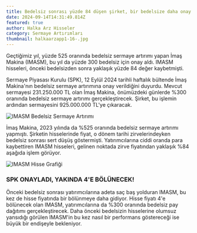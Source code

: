 ```yaml
---
title: Bedelsiz sonrası yüzde 84 düşen şirket, bir bedelsize daha onay aldı!
date: 2024-09-14T14:31:49.814Z
featured: true
author: Halka Arz Hisseler
category: Sermaye Artırımları
thumbnail: halkaarzapp1-16-.jpg
---
```

Geçtiğimiz yıl, yüzde 525 oranında bedelsiz sermaye artırımı yapan İmaş Makina (IMASM), bu yıl da yüzde 300 bedelsiz için onay aldı. IMASM hisseleri, önceki bedelsizden sonra yaklaşık yüzde 84 değer kaybetmişti.

Sermaye Piyasası Kurulu (SPK), 12 Eylül 2024 tarihli haftalık bültende İmaş Makina'nın bedelsiz sermaye artırımına onay verildiğini duyurdu. Mevcut sermayesi 231.250.000 TL olan İmaş Makina, önümüzdeki günlerde %300 oranında bedelsiz sermaye artırımı gerçekleştirecek. Şirket, bu işlemin ardından sermayesini 925.000.000 TL'ye çıkaracak. 

![IMASM Bedelsiz Sermaye Artırımı](ımasm-bedelsiz2024.jpg "IMASM Bedelsiz Sermaye Artırımı")

İmaş Makina, 2023 yılında da %525 oranında bedelsiz sermaye artırımı yapmıştı. Şirketin hisselerinde fiyat, o dönem tarihi zirvelerindeyken bedelsiz sonrası sert düşüş göstermişti. Yatırımcılarına ciddi oranda para kaybettiren IMASM hisseleri, gelinen noktada zirve fiyatından yaklaşık %84 aşağıda işlem görüyor.

![IMASM Hisse Grafiği](ımasmgrafikhisse.jpg)

### **SPK ONAYLADI, YAKINDA 4'E BÖLÜNECEK!**

Önceki bedelsiz sonrası yatırımcılarına adeta saç baş yolduran IMASM, bu kez de hisse fiyatında bir bölünmeye daha gidiyor. Hisse fiyatı 4'e bölünecek olan IMASM, yatırımcılarına da %300 oranında bedelsiz pay dağıtımı gerçekleştirecek. Daha önceki bedelsizin hisselerine olumsuz yansıdığı görülen IMASM'in bu kez nasıl bir performans göstereceği ise büyük bir endişeyle bekleniyor.